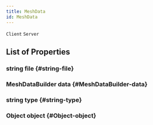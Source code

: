 ```yaml
---
title: MeshData
id: MeshData
---
```

`Client`
`Server`

## List of Properties

### string file {#string-file}

### MeshDataBuilder data {#MeshDataBuilder-data}

### string type {#string-type}

### Object object {#Object-object}

